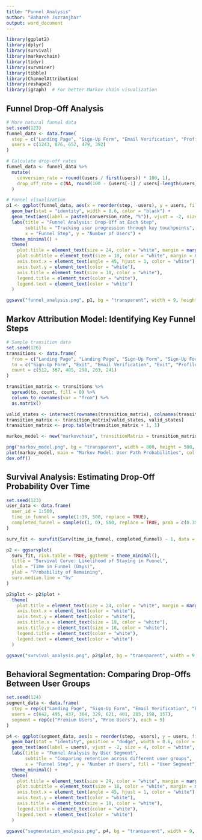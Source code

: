 ---
title: "Funnel Analysis"
author: "Bahareh Jozranjbar"
output: word_document
---
```{r setup, include=FALSE}
library(ggplot2)
library(dplyr)
library(survival)
library(markovchain)
library(tidyr)
library(survminer)
library(tibble)
library(ChannelAttribution)
library(reshape2)
library(igraph)  # For better Markov chain visualization
```

## Funnel Drop-Off Analysis
```{r}
# More natural funnel data
set.seed(123)
funnel_data <- data.frame(
  step = c("Landing Page", "Sign-Up Form", "Email Verification", "Profile Setup", "Final Confirmation"),
  users = c(1243, 876, 652, 479, 392)
)

# Calculate drop-off rates
funnel_data <- funnel_data %>%
  mutate(
    conversion_rate = round((users / first(users)) * 100, 1),
    drop_off_rate = c(NA, round(100 - (users[-1] / users[-length(users)] * 100), 1))
  )

# Funnel visualization
p1 <- ggplot(funnel_data, aes(x = reorder(step, -users), y = users, fill = step)) +
  geom_bar(stat = "identity", width = 0.6, color = "black") +
  geom_text(aes(label = paste0(conversion_rate, "%")), vjust = -2, size = 4, color = "white") +
  labs(title = "Funnel Analysis: Drop-Off at Each Step",
       subtitle = "Tracking user progression through key touchpoints",
       x = "Funnel Step", y = "Number of Users") +
  theme_minimal() +
  theme(
    plot.title = element_text(size = 24, color = "white", margin = margin(b = 50)),
    plot.subtitle = element_text(size = 18, color = "white", margin = margin(b = 30)),
    axis.text.x = element_text(angle = 45, hjust = 1, color = "white"),
    axis.text.y = element_text(color = "white"),
    axis.title = element_text(size = 18, color = "white"),
    legend.title = element_text(color = "white"),
    legend.text = element_text(color = "white")
  )

ggsave("funnel_analysis.png", p1, bg = "transparent", width = 9, height = 7, dpi = 300)
```

## Markov Attribution Model: Identifying Key Funnel Steps
```{r}
# Sample transition data
set.seed(126)
transitions <- data.frame(
  from = c("Landing Page", "Landing Page", "Sign-Up Form", "Sign-Up Form", "Email Verification", "Profile Setup"),
  to = c("Sign-Up Form", "Exit", "Email Verification", "Exit", "Profile Setup", "Final Confirmation"),
  count = c(512, 367, 405, 298, 263, 241)
)

transition_matrix <- transitions %>%
  spread(to, count, fill = 0) %>%
  column_to_rownames(var = "from") %>%
  as.matrix()

valid_states <- intersect(rownames(transition_matrix), colnames(transition_matrix))
transition_matrix <- transition_matrix[valid_states, valid_states]
transition_matrix <- prop.table(transition_matrix + 1, 1)

markov_model <- new("markovchain", transitionMatrix = transition_matrix, name = "User Journey")

png("markov_model.png", bg = "transparent", width = 800, height = 500, res = 150)
plot(markov_model, main = "Markov Model: User Path Probabilities", col.main = "white")
dev.off()
```

## Survival Analysis: Estimating Drop-Off Probability Over Time
```{r}
set.seed(123)
user_data <- data.frame(
  user_id = 1:500,
  time_in_funnel = sample(1:30, 500, replace = TRUE),
  completed_funnel = sample(c(1, 0), 500, replace = TRUE, prob = c(0.35, 0.65))
)

surv_fit <- survfit(Surv(time_in_funnel, completed_funnel) ~ 1, data = user_data)

p2 <- ggsurvplot(
  surv_fit, risk.table = TRUE, ggtheme = theme_minimal(),
  title = "Survival Curve: Likelihood of Staying in Funnel",
  xlab = "Time in Funnel (Days)",
  ylab = "Probability of Remaining",
  surv.median.line = "hv"
)

p2$plot <- p2$plot +
  theme(
    plot.title = element_text(size = 24, color = "white", margin = margin(b = 50)),
    axis.text.x = element_text(color = "white"),
    axis.text.y = element_text(color = "white"),
    axis.title.x = element_text(size = 18, color = "white"),
    axis.title.y = element_text(size = 18, color = "white"),
    legend.title = element_text(color = "white"),
    legend.text = element_text(color = "white")
  )

ggsave("survival_analysis.png", p2$plot, bg = "transparent", width = 9, height = 7, dpi = 300)
```

## Behavioral Segmentation: Comparing Drop-Offs Between User Groups
```{r}
set.seed(124)
segment_data <- data.frame(
  step = rep(c("Landing Page", "Sign-Up Form", "Email Verification", "Profile Setup", "Final Confirmation"), 2),
  users = c(642, 495, 437, 384, 329, 621, 401, 285, 198, 157),
  segment = rep(c("Premium Users", "Free Users"), each = 5)
)

p4 <- ggplot(segment_data, aes(x = reorder(step, -users), y = users, fill = segment)) +
  geom_bar(stat = "identity", position = "dodge", width = 0.6, color = "black") +
  geom_text(aes(label = users), vjust = -2, size = 4, color = "white", position = position_dodge(width = 0.6)) +
  labs(title = "Funnel Analysis by User Segment",
       subtitle = "Comparing retention across different user groups",
       x = "Funnel Step", y = "Number of Users", fill = "User Segment") +
  theme_minimal() +
  theme(
    plot.title = element_text(size = 24, color = "white", margin = margin(b = 50)),
    plot.subtitle = element_text(size = 18, color = "white", margin = margin(b = 30)),
    axis.text.x = element_text(angle = 45, hjust = 1, color = "white"),
    axis.text.y = element_text(color = "white"),
    axis.title = element_text(size = 18, color = "white"),
    legend.title = element_text(color = "white"),
    legend.text = element_text(color = "white")
  )

ggsave("segmentation_analysis.png", p4, bg = "transparent", width = 9, height = 7, dpi = 300)
```
